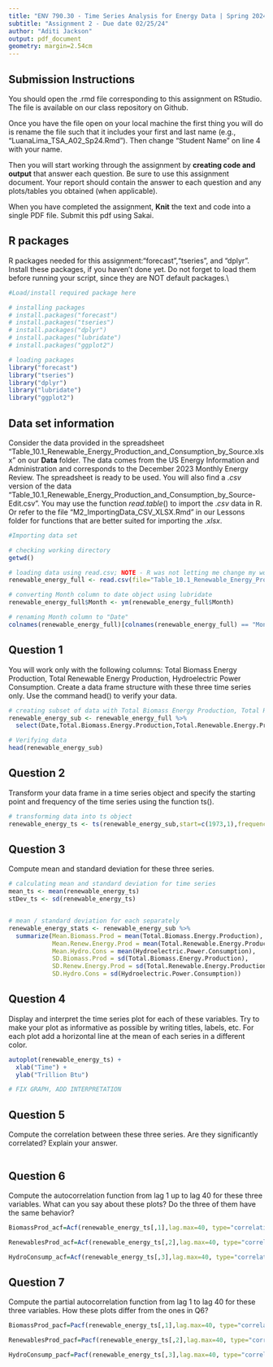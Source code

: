 ```yaml
---
title: "ENV 790.30 - Time Series Analysis for Energy Data | Spring 2024"
subtitle: "Assignment 2 - Due date 02/25/24"
author: "Aditi Jackson"
output: pdf_document
geometry: margin=2.54cm
---
```


## Submission Instructions

You should open the .rmd file corresponding to this assignment on RStudio. The file is available on our class repository on Github.   

Once you have the file open on your local machine the first thing you will do is rename the file such that it includes your first and last name (e.g., "LuanaLima_TSA_A02_Sp24.Rmd"). Then change "Student Name" on line 4 with your name. 

Then you will start working through the assignment by  **creating code and output** that answer each question. Be sure to use this assignment document. Your report should contain the answer to each question and any plots/tables you obtained (when applicable).

When you have completed the assignment, **Knit** the text and code into a single PDF file. Submit this pdf using Sakai. 

## R packages

R packages needed for this assignment:"forecast","tseries", and "dplyr". Install these packages, if you haven't done yet. Do not forget to load them before running your script, since they are NOT default packages.\\

```r
#Load/install required package here

# installing packages
# install.packages("forecast")
# install.packages("tseries")
# install.packages("dplyr")
# install.packages("lubridate")
# install.packages("ggplot2")

# loading packages
library("forecast")
library("tseries")
library("dplyr")
library("lubridate")
library("ggplot2")

```


## Data set information  

Consider the data provided in the spreadsheet "Table_10.1_Renewable_Energy_Production_and_Consumption_by_Source.xlsx" on our **Data** folder. The data comes from the US Energy Information and Administration and corresponds to the December 2023 Monthly Energy Review. The spreadsheet is ready to be used. You will also find a $.csv$ version of the data "Table_10.1_Renewable_Energy_Production_and_Consumption_by_Source-Edit.csv". You may use the function $read.table()$ to import the $.csv$ data in R. Or refer to the file "M2_ImportingData_CSV_XLSX.Rmd" in our Lessons folder for functions that are better suited for importing the $.xlsx$.

```r
#Importing data set

# checking working directory
getwd()

# loading data using read.csv; NOTE - R was not letting me change my working directory to be my project folder, so I moved the file to Assignments > RMD (current wd) as a workaround
renewable_energy_full <- read.csv(file="Table_10.1_Renewable_Energy_Production_and_Consumption_by_Source.csv", header = TRUE, dec = ".", sep=",",stringsAsFactors = TRUE)

# converting Month column to date object using lubridate
renewable_energy_full$Month <- ym(renewable_energy_full$Month)

# renaming Month column to "Date"
colnames(renewable_energy_full)[colnames(renewable_energy_full) == "Month"] <- "Date"

```


## Question 1
You will work only with the following columns: Total Biomass Energy Production, Total Renewable Energy Production, Hydroelectric Power Consumption. Create a data frame structure with these three time series only. Use the command head() to verify your data.

```r

# creating subset of data with Total Biomass Energy Production, Total Renewable Energy Production, Hydroelectric Power Consumption by date
renewable_energy_sub <- renewable_energy_full %>%
  select(Date,Total.Biomass.Energy.Production,Total.Renewable.Energy.Production,Hydroelectric.Power.Consumption)

# Verifying data
head(renewable_energy_sub)


```


## Question 2
Transform your data frame in a time series object and specify the starting point and frequency of the time series using the function ts().

```r

# transforming data into ts object
renewable_energy_ts <- ts(renewable_energy_sub,start=c(1973,1),frequency=12)

```


## Question 3
Compute mean and standard deviation for these three series.

```r

# calculating mean and standard deviation for time series
mean_ts <- mean(renewable_energy_ts)
stDev_ts <- sd(renewable_energy_ts)


# mean / standard deviation for each separately
renewable_energy_stats <- renewable_energy_sub %>%
  summarize(Mean.Biomass.Prod = mean(Total.Biomass.Energy.Production),
            Mean.Renew.Energy.Prod = mean(Total.Renewable.Energy.Production),
            Mean.Hydro.Cons = mean(Hydroelectric.Power.Consumption),
            SD.Biomass.Prod = sd(Total.Biomass.Energy.Production),
            SD.Renew.Energy.Prod = sd(Total.Renewable.Energy.Production),
            SD.Hydro.Cons = sd(Hydroelectric.Power.Consumption))

```


## Question 4
Display and interpret the time series plot for each of these variables. Try to make your plot as informative as possible by writing titles, labels, etc. For each plot add a horizontal line at the mean of each series in a different color.

```r
autoplot(renewable_energy_ts) +
  xlab("Time") +
  ylab("Trillion Btu")

# FIX GRAPH, ADD INTERPRETATION

```


## Question 5
Compute the correlation between these three series. Are they significantly correlated? Explain your answer.

```r



```


## Question 6
Compute the autocorrelation function from lag 1 up to lag 40 for these three variables. What can you say about these plots? Do the three of them have the same behavior?

```r

BiomassProd_acf=Acf(renewable_energy_ts[,1],lag.max=40, type="correlation", plot=TRUE)

RenewablesProd_acf=Acf(renewable_energy_ts[,2],lag.max=40, type="correlation", plot=TRUE)

HydroConsump_acf=Acf(renewable_energy_ts[,3],lag.max=40, type="correlation", plot=TRUE)
```


## Question 7
Compute the partial autocorrelation function from lag 1 to lag 40 for these three variables. How these plots differ from the ones in Q6?

```r

BiomassProd_pacf=Pacf(renewable_energy_ts[,1],lag.max=40, type="correlation", plot=TRUE)

RenewablesProd_pacf=Pacf(renewable_energy_ts[,2],lag.max=40, type="correlation", plot=TRUE)

HydroConsump_pacf=Pacf(renewable_energy_ts[,3],lag.max=40, type="correlation", plot=TRUE)

```


